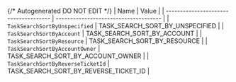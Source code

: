 {/* Autogenerated DO NOT EDIT  */}
| Name                                  | Value                                 |
| ------------------------------------- | ------------------------------------- |
| `TaskSearchSortByUnspecified`         | TASK_SEARCH_SORT_BY_UNSPECIFIED       |
| `TaskSearchSortByAccount`             | TASK_SEARCH_SORT_BY_ACCOUNT           |
| `TaskSearchSortByResource`            | TASK_SEARCH_SORT_BY_RESOURCE          |
| `TaskSearchSortByAccountOwner`        | TASK_SEARCH_SORT_BY_ACCOUNT_OWNER     |
| `TaskSearchSortByReverseTicketId`     | TASK_SEARCH_SORT_BY_REVERSE_TICKET_ID |